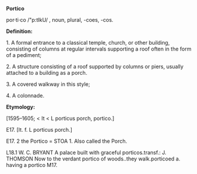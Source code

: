 '''Portico''' 

por·ti·co /"p<revc>:tIk<schwa>U/ , noun, plural, -coes, -cos.

'''Definition:'''

1. A formal entrance to a classical temple, church, or other building, consisting of columns at regular intervals supporting a roof often in the form of a pediment; 

2. A structure consisting of a roof supported by columns or piers, usually attached to a building as a porch.

3. A covered walkway in this style; 

4. A colonnade. 

'''Etymology:'''

[1595–1605; < It < L porticus porch, portico.]

E17. [It. f. L porticus porch.]

E17. 2 the Portico = STOA 1. Also called the Porch. 

L18.1 W. C. BRYANT A palace built with graceful porticos.transf.: J. THOMSON Now to the verdant portico of woods..they walk.porticoed a. having a portico M17.
